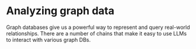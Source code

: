 # Analyzing graph data

Graph databases give us a powerful way to represent and query real-world relationships. There are a number of chains that make it easy to use LLMs to interact with various graph DBs.


<DocCardList />